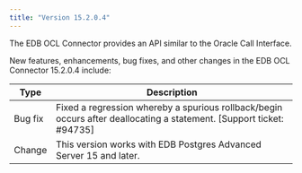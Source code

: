 ```yaml
---
title: "Version 15.2.0.4"
---
```

The EDB OCL Connector provides an API similar to the Oracle Call Interface.

New features, enhancements, bug fixes, and other changes in the EDB OCL Connector 15.2.0.4 include:

|  Type   |                                                                       Description                                                                        |
| ------- | -------------------------------------------------------------------------------------------------------------------------------------------------------- |
| Bug fix | Fixed a regression whereby a spurious rollback/begin occurs after deallocating a statement. [Support ticket: #94735]|
| Change | This version works with EDB Postgres Advanced Server 15 and later. | 
